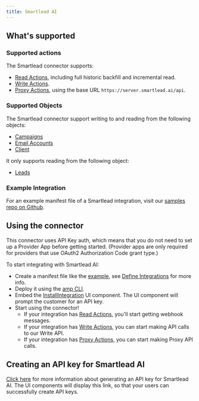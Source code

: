 ```yaml
---
title: Smartlead AI
---
```

## What's supported

### Supported actions

The Smartlead connector supports:
- [Read Actions](/define-integrations/read-actions), including full historic backfill and incremental read.
- [Write Actions](/define-integrations/write-actions).
- [Proxy Actions](/define-integrations/proxy-actions), using the base URL `https://server.smartlead.ai/api`.

### Supported Objects

The Smartlead connector support writing to and reading from the following objects:
- [Campaigns](https://api.smartlead.ai/reference/fetch-campaign-sequence-by-campaign-id)
- [Email Accounts](https://api.smartlead.ai/reference/fetch-all-email-accounts-associated-to-a-user)
- [Client](https://api.smartlead.ai/reference/fetch-all-clients)

It only supports reading from the following object:
- [Leads](https://api.smartlead.ai/reference/fetch-lead-by-email-address)

### Example Integration

For an example manifest file of a Smartlead integration, visit our [samples repo on Github](https://github.com/amp-labs/samples/blob/main/smartlead/amp.yaml).

## Using the connector

This connector uses API Key auth, which means that you do not need to set up a Provider App before getting started. (Provider apps are only required for providers that use OAuth2 Authorization Code grant type.)

To start integrating with Smartlead AI:
- Create a manifest file like the [example](https://github.com/amp-labs/samples/blob/main/smartlead/amp.yaml), see [Define Integrations](/define-integrations/overview) for more info.
- Deploy it using the [amp CLI](/cli/overview).
- Embed the [InstallIntegration](/embeddable-ui-components#install-integration) UI component. The UI component will prompt the customer for an API key.
- Start using the connector!
   - If your integration has [Read Actions](/define-integrations/read-actions), you'll start getting webhook messages.
   - If your integration has [Write Actions](/define-integrations/write-actions), you can start making API calls to our Write API.
   - If your integration has [Proxy Actions](/define-integrations/proxy-actions), you can start making Proxy API calls.

## Creating an API key for Smartlead AI

[Click here](https://api.smartlead.ai/reference/authentication) for more information about generating an API key for Smartlead AI. The UI components will display this link, so that your users can successfully create API keys.
